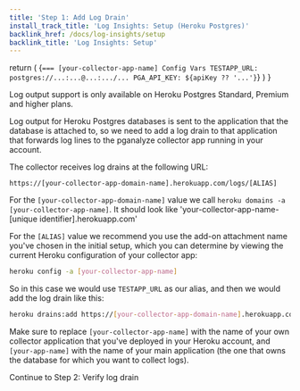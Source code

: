```yaml
---
title: 'Step 1: Add Log Drain'
install_track_title: 'Log Insights: Setup (Heroku Postgres)'
backlink_href: /docs/log-insights/setup
backlink_title: 'Log Insights: Setup'
---
```


  return (
    <CodeBlock>
      {`=== [your-collector-app-name] Config Vars
TESTAPP_URL: postgres://...:...@...:.../...
PGA_API_KEY: ${apiKey ?? '...'}`}
    </CodeBlock>
  )
}

Log output support is only available on Heroku Postgres Standard, Premium and higher plans.

Log output for Heroku Postgres databases is sent to the application that the
database is attached to, so we need to add a log drain to that application that
forwards log lines to the pganalyze collector app running in your account.

The collector receives log drains at the following URL:

```
https://[your-collector-app-domain-name].herokuapp.com/logs/[ALIAS]
```

For the `[your-collector-app-domain-name]` value we call `heroku domains -a [your-collector-app-name]`.
It should look like 'your-collector-app-name-[unique identifier].herokuapp.com'

For the `[ALIAS]` value we recommend you use the add-on attachment name you've chosen
in the initial setup, which you can determine by viewing the current Heroku
configuration of your collector app:

```bash
heroku config -a [your-collector-app-name]
```
<TestAppConfigVars apiKey={props.apiKey} />

So in this case we would use `TESTAPP_URL` as our alias, and then we would add the log drain
like this:

```bash
heroku drains:add https://[your-collector-app-domain-name].herokuapp.com/logs/TESTAPP_URL -a [your-app-name]
```

Make sure to replace `[your-collector-app-name]` with the name of your own collector application
that you've deployed in your Heroku account, and `[your-app-name]` with the name of your main
application (the one that owns the database for which you want to collect logs).


<Link className="btn btn-success" to="02_verify_log_drain">
  Continue to Step 2: Verify log drain
</Link>
